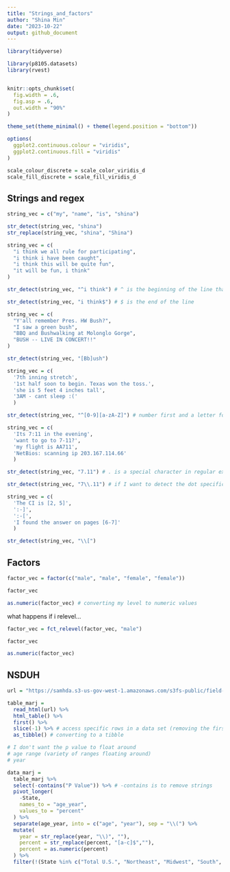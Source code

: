```yaml
---
title: "Strings_and_factors"
author: "Shina Min"
date: "2023-10-22"
output: github_document
---
```



```r
library(tidyverse)

library(p8105.datasets)
library(rvest)


knitr::opts_chunk$set(
  fig.width = .6,
  fig.asp = .6,
  out.width = "90%"
)

theme_set(theme_minimal() + theme(legend.position = "bottom"))

options(
  ggplot2.continuous.colour = "viridis",
  ggplot2.continuous.fill = "viridis"
)

scale_colour_discrete = scale_color_viridis_d
scale_fill_discrete = scale_fill_viridis_d
```


## Strings and regex

```r
string_vec = c("my", "name", "is", "shina")

str_detect(string_vec, "shina")
str_replace(string_vec, "shina", "Shina")
```

```r
string_vec = c(
  "i think we all rule for participating",
  "i think i have been caught",
  "i think this will be quite fun",
  "it will be fun, i think"
)

str_detect(string_vec, "^i think") # ^ is the beginning of the line that I am interested 

str_detect(string_vec, "i think$") # $ is the end of the line
```

```r
string_vec = c(
  "Y'all remember Pres. HW Bush?",
  "I saw a green bush",
  "BBQ and Bushwalking at Molonglo Gorge",
  "BUSH -- LIVE IN CONCERT!!"
)

str_detect(string_vec, "[Bb]ush")
```

```r
string_vec = c(
  '7th inning stretch',
  '1st half soon to begin. Texas won the toss.',
  'she is 5 feet 4 inches tall',
  '3AM - cant sleep :('
  )

str_detect(string_vec, "^[0-9][a-zA-Z]") # number first and a letter follows right after
```

```r
string_vec = c(
  'Its 7:11 in the evening',
  'want to go to 7-11?',
  'my flight is AA711',
  'NetBios: scanning ip 203.167.114.66'
  )

str_detect(string_vec, "7.11") # . is a special character in regular expressions that matches literally anything that might exist in a string

str_detect(string_vec, "7\\.11") # if I want to detect the dot specifically, I need to put two \\ in front of .
```

```r
string_vec = c(
  'The CI is [2, 5]',
  ':-]',
  ':-[',
  'I found the answer on pages [6-7]'
  )

str_detect(string_vec, "\\[")
```


## Factors

```r
factor_vec = factor(c("male", "male", "female", "female"))

factor_vec

as.numeric(factor_vec) # converting my level to numeric values 
```

what happens if i relevel...

```r

factor_vec = fct_relevel(factor_vec, "male")

factor_vec

as.numeric(factor_vec)
```


## NSDUH

```r
url = "https://samhda.s3-us-gov-west-1.amazonaws.com/s3fs-public/field-uploads/2k15StateFiles/NSDUHsaeShortTermCHG2015.htm"

table_marj =
  read_html(url) %>%
  html_table() %>%  
  first() %>%
  slice(-1) %>% # access specific rows in a data set (removing the first row)
  as_tibble() # converting to a tibble
```

```r
# I don't want the p value to float around
# age range (variety of ranges floating around)
# year

data_marj =
  table_marj %>%
  select(-contains("P Value")) %>% # -contains is to remove strings
  pivot_longer(
    -State,
    names_to = "age_year",
    values_to = "percent"
  ) %>%
  separate(age_year, into = c("age", "year"), sep = "\\(") %>%
  mutate(
    year = str_replace(year, "\\)", ""),
    percent = str_replace(percent, "[a-c]$",""),
    percent = as.numeric(percent)
  ) %>%
  filter(!(State %in% c("Total U.S.", "Northeast", "Midwest", "South", "West")))

```

